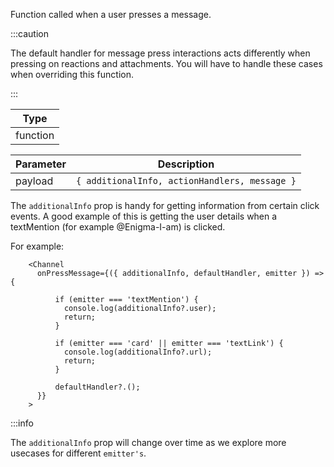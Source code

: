Function called when a user presses a message.

:::caution

The default handler for message press interactions acts differently when pressing on reactions and attachments.
You will have to handle these cases when overriding this function.

:::

| Type     |
| -------- |
| function |

| Parameter | Description                                   |
| --------- | --------------------------------------------- |
| payload   | `{ additionalInfo, actionHandlers, message }` |

The `additionalInfo` prop is handy for getting information from certain click events.
A good example of this is getting the user details when a textMention (for example @Enigma-I-am) is clicked.

For example:

```tsx
    <Channel
      onPressMessage={({ additionalInfo, defaultHandler, emitter }) => {
        
          if (emitter === 'textMention') {
            console.log(additionalInfo?.user);
            return;
          }

          if (emitter === 'card' || emitter === 'textLink') {
            console.log(additionalInfo?.url);
            return;
          }

          defaultHandler?.();
      }}
    >
```

:::info

The `additionalInfo` prop will change over time as we explore more usecases for different `emitter's`.
